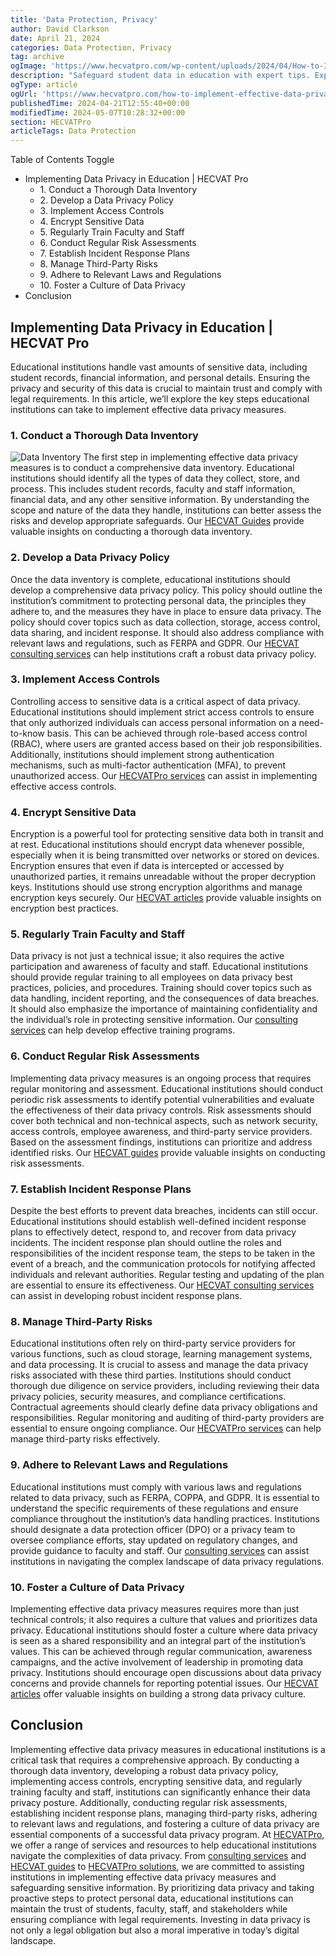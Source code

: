 ```yaml
---
title: 'Data Protection, Privacy'
author: David Clarkson
date: April 21, 2024
categories: Data Protection, Privacy
tag: archive
ogImage: 'https://www.hecvatpro.com/wp-content/uploads/2024/04/How-to-Implement-Effective-Data-Privacy-Measures-in-Educational-Institutions-1024x536.jpg'
description: "Safeguard student data in education with expert tips. Explore HECVATPRO's guide for effective privacy measures today!"
ogType: article
ogUrl: 'https://www.hecvatpro.com/how-to-implement-effective-data-privacy-measures-in-educational-institutions/'
publishedTime: 2024-04-21T12:55:40+00:00
modifiedTime: 2024-05-07T10:28:32+00:00
section: HECVATPro
articleTags: Data Protection
---
```


Table of Contents
Toggle
  * Implementing Data Privacy in Education | HECVAT Pro
    * 1\. Conduct a Thorough Data Inventory
    * 2\. Develop a Data Privacy Policy
    * 3\. Implement Access Controls
    * 4\. Encrypt Sensitive Data
    * 5\. Regularly Train Faculty and Staff
    * 6\. Conduct Regular Risk Assessments
    * 7\. Establish Incident Response Plans
    * 8\. Manage Third-Party Risks
    * 9\. Adhere to Relevant Laws and Regulations
    * 10\. Foster a Culture of Data Privacy
  * Conclusion
## Implementing Data Privacy in Education | HECVAT Pro
Educational institutions handle vast amounts of sensitive data, including student records, financial information, and personal details. Ensuring the privacy and security of this data is crucial to maintain trust and comply with legal requirements. In this article, we’ll explore the key steps educational institutions can take to implement effective data privacy measures.
### 1\. Conduct a Thorough Data Inventory
![Data Inventory](https://www.hecvatpro.com/wp-content/uploads/2023/11/customers2x_a248a790b7.png)
The first step in implementing effective data privacy measures is to conduct a comprehensive data inventory. Educational institutions should identify all the types of data they collect, store, and process. This includes student records, faculty and staff information, financial data, and any other sensitive information.
By understanding the scope and nature of the data they handle, institutions can better assess the risks and develop appropriate safeguards. Our [HECVAT Guides](https://www.hecvatpro.com/category/hecvat-guides/) provide valuable insights on conducting a thorough data inventory.
### 2\. Develop a Data Privacy Policy
Once the data inventory is complete, educational institutions should develop a comprehensive data privacy policy. This policy should outline the institution’s commitment to protecting personal data, the principles they adhere to, and the measures they have in place to ensure data privacy.
The policy should cover topics such as data collection, storage, access control, data sharing, and incident response. It should also address compliance with relevant laws and regulations, such as FERPA and GDPR. Our [HECVAT consulting services](https://www.hecvatpro.com/category/consulting/) can help institutions craft a robust data privacy policy.
### 3\. Implement Access Controls
Controlling access to sensitive data is a critical aspect of data privacy. Educational institutions should implement strict access controls to ensure that only authorized individuals can access personal information on a need-to-know basis.
This can be achieved through role-based access control (RBAC), where users are granted access based on their job responsibilities. Additionally, institutions should implement strong authentication mechanisms, such as multi-factor authentication (MFA), to prevent unauthorized access. Our [HECVATPro services](https://www.hecvatpro.com/category/hecvatpro/) can assist in implementing effective access controls.
### 4\. Encrypt Sensitive Data
Encryption is a powerful tool for protecting sensitive data both in transit and at rest. Educational institutions should encrypt data whenever possible, especially when it is being transmitted over networks or stored on devices.
Encryption ensures that even if data is intercepted or accessed by unauthorized parties, it remains unreadable without the proper decryption keys. Institutions should use strong encryption algorithms and manage encryption keys securely. Our [HECVAT articles](https://www.hecvatpro.com/articles/) provide valuable insights on encryption best practices.
### 5\. Regularly Train Faculty and Staff
Data privacy is not just a technical issue; it also requires the active participation and awareness of faculty and staff. Educational institutions should provide regular training to all employees on data privacy best practices, policies, and procedures.
Training should cover topics such as data handling, incident reporting, and the consequences of data breaches. It should also emphasize the importance of maintaining confidentiality and the individual’s role in protecting sensitive information. Our [consulting services](https://www.hecvatpro.com/category/consulting/) can help develop effective training programs.
### 6\. Conduct Regular Risk Assessments
Implementing data privacy measures is an ongoing process that requires regular monitoring and assessment. Educational institutions should conduct periodic risk assessments to identify potential vulnerabilities and evaluate the effectiveness of their data privacy controls.
Risk assessments should cover both technical and non-technical aspects, such as network security, access controls, employee awareness, and third-party service providers. Based on the assessment findings, institutions can prioritize and address identified risks. Our [HECVAT guides](https://www.hecvatpro.com/category/hecvat-guides/) provide valuable insights on conducting risk assessments.
### 7\. Establish Incident Response Plans
Despite the best efforts to prevent data breaches, incidents can still occur. Educational institutions should establish well-defined incident response plans to effectively detect, respond to, and recover from data privacy incidents.
The incident response plan should outline the roles and responsibilities of the incident response team, the steps to be taken in the event of a breach, and the communication protocols for notifying affected individuals and relevant authorities. Regular testing and updating of the plan are essential to ensure its effectiveness. Our [HECVAT consulting services](https://www.hecvatpro.com/category/consulting/) can assist in developing robust incident response plans.
### 8\. Manage Third-Party Risks
Educational institutions often rely on third-party service providers for various functions, such as cloud storage, learning management systems, and data processing. It is crucial to assess and manage the data privacy risks associated with these third parties.
Institutions should conduct thorough due diligence on service providers, including reviewing their data privacy policies, security measures, and compliance certifications. Contractual agreements should clearly define data privacy obligations and responsibilities. Regular monitoring and auditing of third-party providers are essential to ensure ongoing compliance. Our [HECVATPro services](https://www.hecvatpro.com/category/hecvatpro/) can help manage third-party risks effectively.
### 9\. Adhere to Relevant Laws and Regulations
Educational institutions must comply with various laws and regulations related to data privacy, such as FERPA, COPPA, and GDPR. It is essential to understand the specific requirements of these regulations and ensure compliance throughout the institution’s data handling practices.
Institutions should designate a data protection officer (DPO) or a privacy team to oversee compliance efforts, stay updated on regulatory changes, and provide guidance to faculty and staff. Our [consulting services](https://www.hecvatpro.com/category/consulting/) can assist institutions in navigating the complex landscape of data privacy regulations.
### 10\. Foster a Culture of Data Privacy
Implementing effective data privacy measures requires more than just technical controls; it also requires a culture that values and prioritizes data privacy. Educational institutions should foster a culture where data privacy is seen as a shared responsibility and an integral part of the institution’s values.
This can be achieved through regular communication, awareness campaigns, and the active involvement of leadership in promoting data privacy. Institutions should encourage open discussions about data privacy concerns and provide channels for reporting potential issues. Our [HECVAT articles](https://www.hecvatpro.com/articles/) offer valuable insights on building a strong data privacy culture.
## Conclusion
Implementing effective data privacy measures in educational institutions is a critical task that requires a comprehensive approach. By conducting a thorough data inventory, developing a robust data privacy policy, implementing access controls, encrypting sensitive data, and regularly training faculty and staff, institutions can significantly enhance their data privacy posture.
Additionally, conducting regular risk assessments, establishing incident response plans, managing third-party risks, adhering to relevant laws and regulations, and fostering a culture of data privacy are essential components of a successful data privacy program.
At [HECVATPro](https://www.hecvatpro.com/), we offer a range of services and resources to help educational institutions navigate the complexities of data privacy. From [consulting services](https://www.hecvatpro.com/category/consulting/) and [HECVAT guides](https://www.hecvatpro.com/category/hecvat-guides/) to [HECVATPro solutions](https://www.hecvatpro.com/category/hecvatpro/), we are committed to assisting institutions in implementing effective data privacy measures and safeguarding sensitive information.
By prioritizing data privacy and taking proactive steps to protect personal data, educational institutions can maintain the trust of students, faculty, staff, and stakeholders while ensuring compliance with legal requirements. Investing in data privacy is not only a legal obligation but also a moral imperative in today’s digital landscape.
